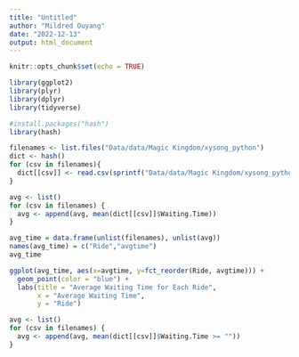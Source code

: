 ```yaml
---
title: "Untitled"
author: "Mildred Ouyang"
date: "2022-12-13"
output: html_document
---
```


```r
knitr::opts_chunk$set(echo = TRUE)
```
```r
library(ggplot2)
library(plyr)
library(dplyr)
library(tidyverse)

#install.packages("hash")
library(hash)
```

```r
filenames <- list.files("Data/data/Magic Kingdom/xysong_python")
dict <- hash()
for (csv in filenames){
  dict[[csv]] <- read.csv(sprintf("Data/data/Magic Kingdom/xysong_python/%s", csv))
}
```

```r
avg <- list()
for (csv in filenames) {
  avg <- append(avg, mean(dict[[csv]]$Waiting.Time))
}
```

```r
avg_time = data.frame(unlist(filenames), unlist(avg))
names(avg_time) = c("Ride","avgtime")
avg_time
```

```r
ggplot(avg_time, aes(x=avgtime, y=fct_reorder(Ride, avgtime))) + 
  geom_point(color = "blue") +
  labs(title = "Average Waiting Time for Each Ride", 
       x = "Average Waiting Time", 
       y = "Ride")
```

```r
avg <- list()
for (csv in filenames) {
  avg <- append(avg, mean(dict[[csv]]$Waiting.Time >= ""))
}
```